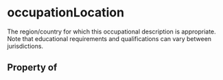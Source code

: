   

# occupationLocation

The region/country for which this occupational description is appropriate. Note that educational requirements and qualifications can vary between jurisdictions.

## Property of



